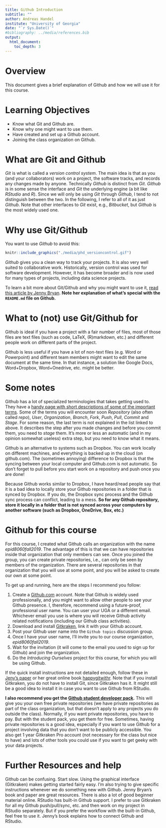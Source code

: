 ---
title: Github Introduction
subtitle: ""
author: Andreas Handel
institute: "University of Georgia"
date: "`r Sys.Date()`"
#bibliography: ../media/references.bib
output: 
  html_document:
    toc_depth: 3
---

# Overview
This document gives a brief explanation of Github and how we will use it for this course.

# Learning Objectives
* Know what Git and Github are.
* Know why one might want to use them.
* Have created and set up a Github account.
* Joining the class organization on Github.



# What are Git and Github 
_Git_ is what is called a _version control system_. The main idea is that as you (and your collaborators) work on a project, the software tracks, and records any changes made by anyone. Technically _Github_ is distinct from _Git_.  _Github_ is in some sense the interface and _Git_ the underlying engine (a bit like _RStudio_ and _R_). Since we will only be using _Git_ through _Github_, I tend to not distinguish between the two.  In the following, I refer to all of it as just _Github_. Note that other interfaces to _Git_ exist, e.g., _Bitbucket_, but _Github_ is the most widely used one.


# Why use Git/Github
You want to use _Github_ to avoid this:

```{r versioncontrol,  echo=FALSE, fig.cap='', out.width = '60%', fig.align='center'}
knitr::include_graphics("./media/phd_versioncontrol.gif")
```


_Github_ gives you a clean way to track your projects. It is also very well suited to collaborative work. Historically, version control was used for software development. However, it has become broader and is now used for many types of projects, including data science projects.


To learn a bit more about Git/Github and why you might want to use it, [read this article by Jenny Bryan](https://peerj.com/preprints/3159/). **Note her explanation of what's special with the `README.md` file on Github.**


# What to (not) use Git/Github for
Github is ideal if you have a project with a fair number of files, most of those files are text files (such as code, LaTeX, (R)markdown, etc.) and different people work on different parts of the project.

Github is less useful if you have a lot of non-text files (e.g. Word or Powerpoint) and different team members might want to edit the same document at the same time. In that instance, a solution like Google Docs, Word+Dropbox, Word+Onedrive, etc. might be better.


# Some notes
Github has a lot of specialized terminologies that takes getting used to. They have a [handy page with short descriptions of some of the important terms](https://help.github.com/en/articles/github-glossary). Some of the terms you will encounter soon _Repository_ (also often called _repo_), _User_, _Organization_, _Branch_, _Fork_, _Push_, _Pull_, _Commit_ and _Stage_. For some reason, the last term is not explained in the list linked to above. It describes the step after you made changes and before you commit them, you need to _stage_ them. It's more or less an automatic (and in my opinion somewhat useless) extra step, but you need to know what it means.

Github is an alternative to systems such as Dropbox. You can work locally on different machines, and everything is backed up in the cloud (on github.com). The (sometimes annoying) difference to Dropbox is that the syncing between your local computer and Github.com is not automatic. So don't forget to pull before you start work on a repository and push once you are done! 

Because Github works similar to Dropbox, I have heard/read people say that it is a bad idea to locally store your Github repositories in a folder that is synced by Dropbox. If you do, the Dropbox sync process and the Github sync process can conflict, leading to a mess. __So for any Github repository, store it locally in a folder that is not synced across your computers by another software (such as Dropbox, OneDrive, Box, etc.)__


# Github for this course
For this course, I created what Github calls an organization with the name _epid8060fall2019_. The advantage of this is that we can have repositories inside that organization that only members can see. Once you joined the group, you can create private repositories, i.e., can only be seen by members of the organization. There are several repositories in that organization that you will use at some point, and you will be asked to create our own at some point.

To get up and running, here are the steps I recommend you follow:  

1. Create a [Github.com](https://github.com) account. Note that Github is widely used professionally, and you might want to allow other people to see your Github presence. I, therefore, recommend using a future-proof, professional user name. 
 You can user your UGA or a different email. Whichever email you use is where you will receive Github activity related notifications (including our Github class activities). 
2. Download and install [Gitkraken](https://www.gitkraken.com/download), link it with your Github account.  
3. Post your Github user name into the `Github topics` discussion group.  
4. Once I have your user name, I'll invite you to our course organization, _epid8060fall2019_.
5. Wait for the invitation (it will come to the email you used to sign up for Github) and join the organization.   
5. Do the _Introducing Ourselves_ project for this course, for which you will be using Github.  

If the quick install instructions are not detailed enough, follow these in [Jeny's paper](https://peerj.com/preprints/3159/) or her great online book [happygitwithr](https://happygitwithr.com/). Note that if you install Gitkraken, you do not have to install Git, since Gitkraken has it. It might still be a good idea to install it in case you want to use Github from RStudio.

__I also recommend you get the [Github student developer pack](https://education.github.com/pack).__ This will give you your own free private repositories (we have private repositories as part of the class organization, but that doesn't apply to any projects you do outside the class). Normally, if you want private repositories, you have to pay. But with the student pack, you get them for free. Sometimes, having private repositories is a good idea, especially if you want to use Github for a project involving data that you don't want to be publicly accessible. You also get 1 year Gitkraken Pro account (not necessary for the class but nice to have) and lots of other tools you could use if you want to get geeky with your data projects. 



# Further Resources and help
Github can be confusing. Start slow. Using the graphical interface (Gitkraken) makes getting started fairly easy. I'm also trying to give specific instructions whenever we do something new with Github. Jenny Bryan's book and paper are great resources. There is also a lot of good beginner material online. RStudio has built-in Github support. I prefer to use Gitkraken for all my Github push/pull/sync, etc. and then work on my project in RStudio separately. But if you prefer the workflow with the built-in Github, feel free to use it. Jenny's book explains how to connect Github and RStudio.
